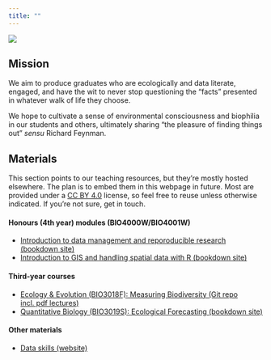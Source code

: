```yaml
---
title: ""
---
```


::: {.column-margin}
![](Hypodiscus aristatus.jpg)
:::

## Mission

We aim to produce graduates who are ecologically and data literate, engaged, and have the wit to never stop questioning the "facts" presented in whatever walk of life they choose.

We hope to cultivate a sense of environmental consciousness and biophilia in our students and others, ultimately sharing "the pleasure of finding things out" _sensu_ Richard Feynman.

## Materials

This section points to our teaching resources, but they're mostly hosted elsewhere. The plan is to embed them in this webpage in future. Most are provided under a [CC BY 4.0](https://creativecommons.org/licenses/by/4.0/) license, so feel free to reuse unless otherwise indicated. If you're not sure, get in touch.

#### Honours (4th year) modules (BIO4000W/BIO4001W)

- [Introduction to data management and reporoducible research (bookdown site)](https://www.ecologi.st/data-management/)
- [Introduction to GIS and handling spatial data with R (bookdown site)](https://www.ecologi.st/spatial-r/)


#### Third-year courses

- [Ecology & Evolution (BIO3018F): Measuring Biodiversity (Git repo incl. pdf lectures)](https://github.com/jslingsby/BIO3018F)
- [Quantitative Biology (BIO3019S): Ecological Forecasting (bookdown site)](https://www.ecologi.st/BIO3019S_Ecoforecasting/)


#### Other materials

- [Data skills (website)](https://fynbos.saeon.ac.za/docs/)
